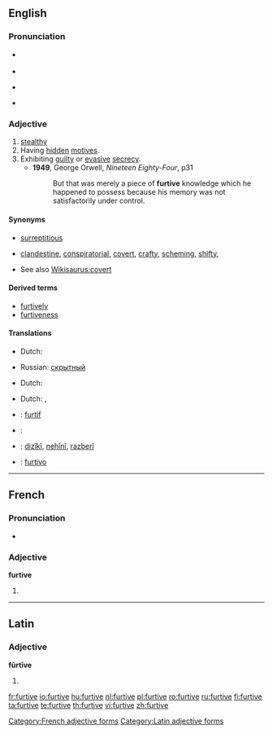 ==English==

===Pronunciation===
* {{a|UK}} {{IPA|/ˈfɜtɪv/}}
* {{audio|en-uk-Furtive.ogg|Audio (UK)}}
* {{a|US}} {{IPA|/ˈfɜɻɾɪv/}}
* {{audio|en-us-furtive.ogg|Audio (US)}}

===Adjective===
{{en-adj}}

# [[stealthy]]
# Having [[hidden]] [[motive]]s.
# Exhibiting [[guilty]] or [[evasive]] [[secrecy]].
#* '''1949''', George Orwell, ''Nineteen Eighty-Four'', p31
#*: But that was merely a piece of '''furtive''' knowledge which he happened to possess because his memory was not satisfactorily under control.

{{rfex}}

====Synonyms====
* {{sense|stealthy}} [[surreptitious]]
* {{sense|having hidden motives}} [[clandestine]], [[conspiratorial]], [[covert]], [[crafty]], [[scheming]], [[shifty]],
* See also [[Wikisaurus:covert]]

====Derived terms====
* [[furtively]]
* [[furtiveness]]

====Translations====
{{trans-top|stealthy}}
* Dutch: {{t|nl|heimelijk}}
{{trans-mid}}
* Russian: [[скрытный]]
{{trans-bottom}}

{{trans-top|having hidden motives}}
* Dutch: {{t|nl|geniepig}}
{{trans-mid}}
{{trans-bottom}}

{{trans-top|exhibiting guilty or evasive secrecy}}
* Dutch: {{t|nl|heimelijk}}, {{t+|nl|geheim}}
{{trans-mid}}
{{trans-bottom}}

{{checktrans-top}}
* {{ttbc|French}}: [[furtif]]
* {{ttbc|Interlingua}}: {{t-|ia|furtive|xs=Interlingua}}
* {{ttbc|Kurdish}}: [[dizîkî]], [[nehînî]], [[razberî]]
{{trans-mid}}
* {{ttbc|Portuguese}}: [[furtivo]]
{{trans-bottom}}

----

==French==

===Pronunciation===
* {{IPA|/fyʁtiv/|lang=fr}}

===Adjective===
'''furtive''' {{f}}

# {{feminine of|[[furtif]]|lang=French}}

[[Category:French adjective forms]]

----

==Latin==

===Adjective===
'''fūrtīve'''

# {{inflection of|furtivus|fūrtīvus|m|voc|s|lang=la}}

[[Category:Latin adjective forms]]

[[fr:furtive]]
[[io:furtive]]
[[hu:furtive]]
[[nl:furtive]]
[[pl:furtive]]
[[ro:furtive]]
[[ru:furtive]]
[[fi:furtive]]
[[ta:furtive]]
[[te:furtive]]
[[th:furtive]]
[[vi:furtive]]
[[zh:furtive]]